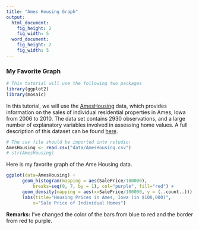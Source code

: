 ```yaml
---
title: "Ames Housing Graph"
output:
  html_document:
    fig_height: 2
    fig_width: 5
  word_document:
    fig_height: 2
    fig_width: 5
---
```


### My Favorite Graph

```r
# This tutorial will use the following two packages
library(ggplot2)
library(mosaic)
```

In this tutorial, we will use the  [AmesHousing](http://www.amstat.org/publications/jse/v19n3/decock.pdf) data, which provides information on the sales of individual residential properties in Ames, Iowa from 2006 to 2010. The data set contains 2930 observations, and a large number of explanatory variables involved in assessing home values. A full description of this dataset can be found [here](http://www.amstat.org/publications/jse/v19n3/Decock/DataDocumentation.txt).

```r
# The csv file should be imported into rstudio:
AmesHousing <- read.csv("data/AmesHousing.csv")
# str(AmesHousing)
```


Here is my favorite graph of the Ame Housing data.

```r
ggplot(data=AmesHousing) +                         
      geom_histogram(mapping = aes(SalePrice/100000), 
          breaks=seq(0, 7, by = 1), col="purple", fill="red") + 
      geom_density(mapping = aes(x=SalePrice/100000, y = (..count..)))  +   
      labs(title="Housing Prices in Ames, Iowa (in $100,000)", 
          x="Sale Price of Individual Homes")   
```

**Remarks:**
I've changed the color of the bars from blue to red and the border from red to purple.






